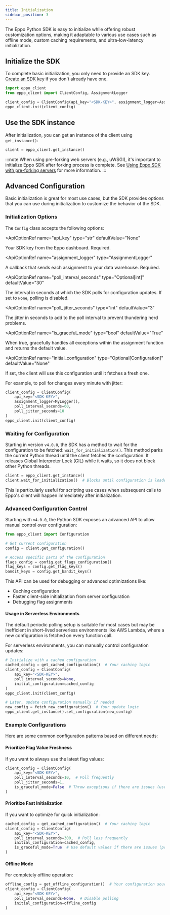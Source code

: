 ```yaml
---
title: Initialization
sidebar_position: 3
---
```



The Eppo Python SDK is easy to initialize while offering robust customization options, making it adaptable to various use cases such as offline mode, custom caching requirements, and ultra-low-latency initialization.

## Initialize the SDK

To complete basic initialization, you only need to provide an SDK key. [Create an SDK key](/sdks/sdk-keys) if you don't already have one.

```python
import eppo_client
from eppo_client import ClientConfig, AssignmentLogger

client_config = ClientConfig(api_key="<SDK-KEY>", assignment_logger=AssignmentLogger())
eppo_client.init(client_config)
```

## Use the SDK instance

After initialization, you can get an instance of the client using `get_instance()`:

```python
client = eppo_client.get_instance()
```

:::note
When using pre-forking web servers (e.g., uWSGI), it's important to initialize Eppo SDK after forking process is complete. See [Using Eppo SDK with pre-forking servers](/sdks/preforking/) for more information.
:::

## Advanced Configuration

Basic initialization is great for most use cases, but the SDK provides options that you can use during initialization to customize the behavior of the SDK.

### Initialization Options

The `Config` class accepts the following options:

<ApiOptionRef
  name="api_key"
  type="str"
  defaultValue="None"
>

Your SDK key from the Eppo dashboard. Required.
</ApiOptionRef>

<ApiOptionRef
  name="assignment_logger"
  type="AssignmentLogger"
>

A callback that sends each assignment to your data warehouse. Required.
</ApiOptionRef>

<ApiOptionRef
  name="poll_interval_seconds"
  type="Optional[int]"
  defaultValue="30"
>

The interval in seconds at which the SDK polls for configuration updates. If set to `None`, polling is disabled.
</ApiOptionRef>

<ApiOptionRef
  name="poll_jitter_seconds"
  type="int"
  defaultValue="3"
>

The jitter in seconds to add to the poll interval to prevent thundering herd problems.
</ApiOptionRef>

<ApiOptionRef
  name="is_graceful_mode"
  type="bool"
  defaultValue="True"
>

When true, gracefully handles all exceptions within the assignment function and returns the default value.
</ApiOptionRef>

<ApiOptionRef
  name="initial_configuration"
  type="Optional[Configuration]"
  defaultValue="None"
>

If set, the client will use this configuration until it fetches a fresh one.
</ApiOptionRef>

For example, to poll for changes every minute with jitter:

```python
client_config = ClientConfig(
    api_key="<SDK-KEY>",
    assignment_logger=MyLogger(),
    poll_interval_seconds=60,
    poll_jitter_seconds=10
)
eppo_client.init(client_config)
```

### Waiting for Configuration

Starting in version `v4.0.0`, the SDK has a method to wait for the configuration to be fetched: `wait_for_initialization()`. This method parks the current Python thread until the client fetches the configuration. It releases Global Interpreter Lock (GIL) while it waits, so it does not block other Python threads.

```python
client = eppo_client.get_instance()
client.wait_for_initialization()  # Blocks until configuration is loaded
```

This is particularly useful for scripting use cases when subsequent calls to Eppo's client will happen immediately after initialization.

### Advanced Configuration Control

Starting with `v4.0.0`, the Python SDK exposes an advanced API to allow manual control over configuration:

```python
from eppo_client import Configuration

# Get current configuration
config = client.get_configuration()

# Access specific parts of the configuration
flags_config = config.get_flags_configuration()
flag_keys = config.get_flag_keys()
bandit_keys = config.get_bandit_keys()
```

This API can be used for debugging or advanced optimizations like:
- Caching configuration
- Faster client-side initialization from server configuration
- Debugging flag assignments

#### Usage in Serverless Environments

The default periodic polling setup is suitable for most cases but may be inefficient in short-lived serverless environments like AWS Lambda, where a new configuration is fetched on every function call.

For serverless environments, you can manually control configuration updates:
```python
# Initialize with a cached configuration
cached_config = get_cached_configuration()  # Your caching logic
client_config = ClientConfig(
    api_key="<SDK-KEY>",
    poll_interval_seconds=None,
    initial_configuration=cached_config
)
eppo_client.init(client_config)

# Later, update configuration manually if needed
new_config = fetch_new_configuration()  # Your update logic
eppo_client.get_instance().set_configuration(new_config)
```

### Example Configurations

Here are some common configuration patterns based on different needs:

#### Prioritize Flag Value Freshness
If you want to always use the latest flag values:

```python
client_config = ClientConfig(
    api_key="<SDK-KEY>",
    poll_interval_seconds=10,  # Poll frequently
    poll_jitter_seconds=1,
    is_graceful_mode=False  # Throw exceptions if there are issues (useful for debugging)
)
```

#### Prioritize Fast Initialization
If you want to optimize for quick initialization:

```python
cached_config = get_cached_configuration()  # Your caching logic
client_config = ClientConfig(
    api_key="<SDK-KEY>",
    poll_interval_seconds=300,  # Poll less frequently
    initial_configuration=cached_config,
    is_graceful_mode=True  # Use default values if there are issues (preferred in production)
)
```

#### Offline Mode
For completely offline operation:

```python
offline_config = get_offline_configuration()  # Your configuration source
client_config = ClientConfig(
    api_key="<SDK-KEY>",
    poll_interval_seconds=None,  # Disable polling
    initial_configuration=offline_config
)
```
